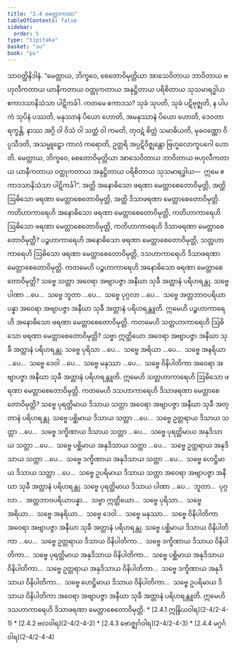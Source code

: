 ```yaml
---
title: "2.4 မေတ္တာကထာ"
tableOfContents: false
sidebar:
  order: 5
type: "tipitaka"
basket: "su"
book: "ps"
---
```



<DynamicBreadcrumb />

<Division number="22" book="ps">

<Paragraph number="1470" book="ps">
သာဝတ္ထိနိဒါနံ. “မေတ္တာယ, ဘိက္ခဝေ, စေတောဝိမုတ္တိယာ အာသေဝိတာယ ဘာဝိတာယ ဗဟုလီကတာယ ယာနီကတာယ ဝတ္ထုကတာယ အနုဋ္ဌိတာယ ပရိစိတာယ သုသမာရဒ္ဓါယ ဧကာဒသာနိသံသာ ပါဋိကင်္ခါ. ကတမေ ဧကာဒသ? သုခံ သုပတိ, သုခံ ပဋိဗုဇ္ဈတိ, န ပါပကံ သုပိနံ ပဿတိ, မနုဿာနံ ပိယော ဟောတိ, အမနုဿာနံ ပိယော ဟောတိ, ဒေဝတာ ရက္ခန္တိ, နာဿ အဂ္ဂိ ဝါ ဝိသံ ဝါ သတ္ထံ ဝါ ကမတိ, တုဝဋံ စိတ္တံ သမာဓိယတိ, မုခဝဏ္ဏော ဝိပ္ပသီဒတိ, အသမ္မူဠှော ကာလံ ကရောတိ, ဥတ္တရိ အပ္ပဋိဝိဇ္ဈန္တော ဗြဟ္မလောကူပဂေါ ဟောတိ. မေတ္တာယ, ဘိက္ခဝေ, စေတောဝိမုတ္တိယာ အာသေဝိတာယ ဘာဝိတာယ ဗဟုလီကတာယ ယာနီကတာယ ဝတ္ထုကတာယ အနုဋ္ဌိတာယ ပရိစိတာယ သုသမာရဒ္ဓါယ—  ဣမေ ဧကာဒသာနိသံသာ ပါဋိကင်္ခါ”.


</Paragraph>

<Paragraph number="1471" book="ps">
အတ္ထိ အနောဓိသော ဖရဏာ မေတ္တာစေတောဝိမုတ္တိ, အတ္ထိ ဩဓိသော ဖရဏာ မေတ္တာစေတောဝိမုတ္တိ, အတ္ထိ ဒိသာဖရဏာ မေတ္တာစေတောဝိမုတ္တိ. ကတိဟာကာရေဟိ အနောဓိသော ဖရဏာ မေတ္တာစေတောဝိမုတ္တိ, ကတိဟာကာရေဟိ ဩဓိသော ဖရဏာ မေတ္တာစေတောဝိမုတ္တိ, ကတိဟာကာရေဟိ ဒိသာဖရဏာ မေတ္တာစေတောဝိမုတ္တိ? ပဉ္စဟာကာရေဟိ အနောဓိသော ဖရဏာ မေတ္တာစေတောဝိမုတ္တိ, သတ္တဟာကာရေဟိ ဩဓိသော ဖရဏာ မေတ္တာစေတောဝိမုတ္တိ, ဒသဟာကာရေဟိ ဒိသာဖရဏာ မေတ္တာစေတောဝိမုတ္တိ.


</Paragraph>

<Paragraph number="1472" book="ps">
ကတမေဟိ ပဉ္စဟာကာရေဟိ အနောဓိသော ဖရဏာ မေတ္တာစေတောဝိမုတ္တိ? သဗ္ဗေ သတ္တာ အဝေရာ အဗျာပဇ္ဇာ အနီဃာ သုခီ အတ္တာနံ ပရိဟရန္တု. သဗ္ဗေ ပါဏာ …ပေ…  သဗ္ဗေ ဘူတာ …ပေ…  သဗ္ဗေ ပုဂ္ဂလာ …ပေ…  သဗ္ဗေ အတ္တဘာဝပရိယာပန္နာ အဝေရာ အဗျာပဇ္ဇာ အနီဃာ သုခီ အတ္တာနံ ပရိဟရန္တူတိ. ဣမေဟိ ပဉ္စဟာကာရေဟိ အနောဓိသော ဖရဏာ မေတ္တာစေတောဝိမုတ္တိ.


</Paragraph>

<Paragraph number="1473" book="ps">
ကတမေဟိ သတ္တဟာကာရေဟိ ဩဓိသော ဖရဏာ မေတ္တာစေတောဝိမုတ္တိ? သဗ္ဗာ ဣတ္ထိယော အဝေရာ အဗျာပဇ္ဇာ အနီဃာ သုခီ အတ္တာနံ ပရိဟရန္တု. သဗ္ဗေ ပုရိသာ …ပေ…  သဗ္ဗေ အရိယာ …ပေ…  သဗ္ဗေ အနရိယာ …ပေ…  သဗ္ဗေ ဒေဝါ …ပေ…  သဗ္ဗေ မနုဿာ …ပေ…  သဗ္ဗေ ဝိနိပါတိကာ အဝေရာ အဗျာပဇ္ဇာ အနီဃာ သုခီ အတ္တာနံ ပရိဟရန္တူတိ. ဣမေဟိ သတ္တဟာကာရေဟိ ဩဓိသော ဖရဏာ မေတ္တာစေတောဝိမုတ္တိ.


</Paragraph>

<Paragraph number="1474" book="ps">
ကတမေဟိ ဒသဟာကာရေဟိ ဒိသာဖရဏာ မေတ္တာစေတောဝိမုတ္တိ? သဗ္ဗေ ပုရတ္ထိမာယ ဒိသာယ သတ္တာ အဝေရာ အဗျာပဇ္ဇာ အနီဃာ သုခီ အတ္တာနံ ပရိဟရန္တု. သဗ္ဗေ ပစ္ဆိမာယ ဒိသာယ သတ္တာ …ပေ…  သဗ္ဗေ ဥတ္တရာယ ဒိသာယ သတ္တာ …ပေ…  သဗ္ဗေ ဒက္ခိဏာယ ဒိသာယ သတ္တာ …ပေ…  သဗ္ဗေ ပုရတ္ထိမာယ အနုဒိသာယ သတ္တာ …ပေ…  သဗ္ဗေ ပစ္ဆိမာယ အနုဒိသာယ သတ္တာ …ပေ…  သဗ္ဗေ ဥတ္တရာယ အနုဒိသာယ သတ္တာ …ပေ…  သဗ္ဗေ ဒက္ခိဏာယ အနုဒိသာယ သတ္တာ …ပေ…  သဗ္ဗေ ဟေဋ္ဌိမာယ ဒိသာယ သတ္တာ …ပေ…  သဗ္ဗေ ဥပရိမာယ ဒိသာယ သတ္တာ အဝေရာ အဗျာပဇ္ဇာ အနီဃာ သုခီ အတ္တာနံ ပရိဟရန္တု. သဗ္ဗေ ပုရတ္ထိမာယ ဒိသာယ ပါဏာ …ပေ…  ဘူတာ…  ပုဂ္ဂလာ…  အတ္တဘာဝပရိယာပန္နာ…  သဗ္ဗာ ဣတ္ထိယော…  သဗ္ဗေ ပုရိသာ…  သဗ္ဗေ အရိယာ…  သဗ္ဗေ အနရိယာ…  သဗ္ဗေ ဒေဝါ…  သဗ္ဗေ မနုဿာ…  သဗ္ဗေ ဝိနိပါတိကာ အဝေရာ အဗျာပဇ္ဇာ အနီဃာ သုခီ အတ္တာနံ ပရိဟရန္တု. သဗ္ဗေ ပစ္ဆိမာယ ဒိသာယ ဝိနိပါတိကာ …ပေ…  သဗ္ဗေ ဥတ္တရာယ ဒိသာယ ဝိနိပါတိကာ…  သဗ္ဗေ ဒက္ခိဏာယ ဒိသာယ ဝိနိပါတိကာ…  သဗ္ဗေ ပုရတ္ထိမာယ အနုဒိသာယ ဝိနိပါတိကာ…  သဗ္ဗေ ပစ္ဆိမာယ အနုဒိသာယ ဝိနိပါတိကာ…  သဗ္ဗေ ဥတ္တရာယ အနုဒိသာယ ဝိနိပါတိကာ…  သဗ္ဗေ ဒက္ခိဏာယ အနုဒိသာယ ဝိနိပါတိကာ…  သဗ္ဗေ ဟေဋ္ဌိမာယ ဒိသာယ ဝိနိပါတိကာ…  သဗ္ဗေ ဥပရိမာယ ဒိသာယ ဝိနိပါတိကာ အဝေရာ အဗျာပဇ္ဇာ အနီဃာ သုခီ အတ္တာနံ ပရိဟရန္တူတိ. ဣမေဟိ ဒသဟာကာရေဟိ ဒိသာဖရဏာ မေတ္တာစေတောဝိမုတ္တိ.

</Paragraph>
</Division>

<TableOfContents book="ps" section="2.4">
* [2.4.1 ဣန္ဒြိယဝါရ](2-4/2-4-1)
* [2.4.2 ဗလဝါရ](2-4/2-4-2)
* [2.4.3 ဗောဇ္ဈင်္ဂဝါရ](2-4/2-4-3)
* [2.4.4 မဂ္ဂင်္ဂဝါရ](2-4/2-4-4)
</TableOfContents>